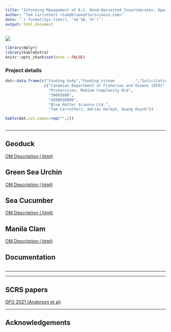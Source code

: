 ```yaml
---
title: "Informing Management of B.C. Hand-Harvested Invertebrates: Operating models, MPs and MSE"
author: "Tom Carruthers <tom@bluematterscience.com>"
date: "`r format(Sys.time(), '%d %B, %Y')`"
output: html_document
---
```


![](img/Front Page.jpg)






<style>
  .col2 {
    columns: 2 200px;         /* number of columns and width in pixels*/
    -webkit-columns: 2 200px; /* chrome, safari */
    -moz-columns: 2 200px;    /* firefox */
  }
  .col3 {
    columns: 3 100px;
    -webkit-columns: 3 100px;
    -moz-columns: 3 100px;
  }
  .col4 {
    columns: 4 100px;
    -webkit-columns: 4 100px;
    -moz-columns: 4 100px;
  }
</style>

```r
library(dplyr)
library(kableExtra)
knitr::opts_chunk$set(echo = FALSE)


```


### Project details

```r
dat<-data.frame(c("Funding body","Funding stream        .","Solicitation No.","Contract No.","Project Partners","Collaborators"),
                 c("Canadian Department of Fisheries and Oceans (DFO)",
                   "ProServices, Medium Complexity Bid",
                   "30003600",
                   "4500038008",
                   "Blue Matter Science Ltd.",
                   "Tom Carruthers, Adrian Hordyk, Quang Huynh"))

kable(dat,col.names=rep("",2)) 
 

```


***


## Geoduck

[OM Description (.html)](OM_Descriptions/Ref_Case_Geoduck_Annotated.html)


## Green Sea Urchin


[OM Description (.html)](OM_Descriptions/Ref_Case_Green_Urchin_Annotated.html)


## Sea Cucumber


[OM Description (.html)](OM_Descriptions/Ref_Case_Sea_Cucumber_Annotated.html)


## Manila Clam


[OM Description (.html)](OM_Descriptions/Ref_Case_Manila_Clam_Annotated.html)



## Documentation 
<div class="col2">


</div>

***


***

## SCRS papers

[DFO 2021 (Anderson et al)](References/MPframework.pdf)

***


## Acknowledgements




&nbsp;
&nbsp;
&nbsp;
&nbsp;
&nbsp;
&nbsp;

